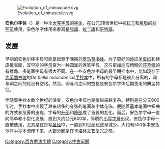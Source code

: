 [[File:Evolution_of_minuscule.svg|thumb]]

'''安色尔字体'''（{{lang-en|uncial}}）是一种全[[大写字母|大写字母]]的[[字体|字体]]，在公元3到8世纪中被[[拉丁|拉丁]]和[[拜占庭帝國|希腊]]的[[抄写员|抄写员]]使用。安色尔字体用來書寫[[希腊語|希腊語]]、[[拉丁語|拉丁語]]和[[哥特語|哥特語]]。

==发展==
早期的安色尔体字母可能是起源于晚期的[[罗马书写体|罗马草书体]]。为了更好的适应[[羊皮纸|羊皮纸]]和犊皮纸表面，其早期的[[字母|字母]]变为一种圆润的连笔字母，这与更加适应粗糙的[[莎草纸|莎草纸]]的有棱角、多笔画字母有很大不同。在一些安色尔字母的最早期样本中，比如现存于[[大英图书馆|大英图书馆]]的''De bellis macedonicis''[[手抄本|手抄本]]中，所有的字母都是彼此分离的，词与词之间的也没有空格。然而，词与词之间的空格是安色尔字体后期使用的典型特征。

伴随着手抄本数个世纪的演变，安色尔字母也变得越来越复杂。特别是在公元600年时，手抄本中出现了越来越多的夸张的笔画和字体花饰。便随着基本笔画中扭曲的方式和层叠的出现，字母的[[升部|升部]]和[[降部|降部]]成了首要的变化。而后，安色尔字母一直向简单和小型化发展，直到大约公元800年，简明的[[小写字母|小写字母]]出现。安色尔字母一直被使用，尤其是在抄写[[圣经|圣经]]中，一直到10世纪也逐渐减少。大约有500多本安色尔体手抄本流传下来，大部分都是在[[卡洛林文艺复兴|卡洛林文艺复兴]]之前。

{{European calligraphy}}
[[Category:西方書法字體|Category:西方書法字體]]
[[Category:中古前期|Category:中古前期]]